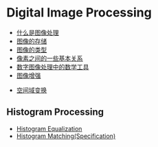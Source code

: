 = Digital Image Processing =

* [[What_is_Digital_Image_Processing|什么是图像处理]]
* [[图像的存储]]
* [[The_type_of_image|图像的类型]]
* [[像素之间的一些基本关系]]
* [[数字图像处理中的数学工具]]
* [[图像增强]]

* [[空间域变换]]
== Histogram Processing ==
* [[Histogram_Equalization|Histogram Equalization]]
* [[Histogram_Matching|Histogram Matching(Specification)]]
